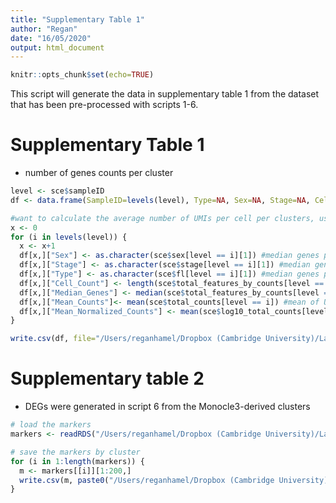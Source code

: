 ```yaml
---
title: "Supplementary Table 1"
author: "Regan"
date: "16/05/2020"
output: html_document
---
```


```r
knitr::opts_chunk$set(echo=TRUE)
```

This script will generate the data in supplementary table 1 from the dataset that has been pre-processed with scripts 1-6.

# Supplementary Table 1
- number of genes counts per cluster
```r
level <- sce$sampleID
df <- data.frame(SampleID=levels(level), Type=NA, Sex=NA, Stage=NA, Cell_Count=NA, Median_Genes=NA, Mean_Counts=NA, Mean_Normalized_Counts=NA)

#want to calculate the average number of UMIs per cell per clusters, using mean()
x <- 0
for (i in levels(level)) {
  x <- x+1
  df[x,]["Sex"] <- as.character(sce$sex[level == i][1]) #median genes per cell
  df[x,]["Stage"] <- as.character(sce$stage[level == i][1]) #median genes per cell
  df[x,]["Type"] <- as.character(sce$fl[level == i][1]) #median genes per cell
  df[x,]["Cell_Count"] <- length(sce$total_features_by_counts[level == i]) #number of cells
  df[x,]["Median_Genes"] <- median(sce$total_features_by_counts[level == i]) #median genes per cell
  df[x,]["Mean_Counts"]<- mean(sce$total_counts[level == i]) #mean of UMI counts
  df[x,]["Mean_Normalized_Counts"] <- mean(sce$log10_total_counts[level == i]) #normalized UMI counts
}

write.csv(df, file="/Users/reganhamel/Dropbox (Cambridge University)/Lab/Regan/SCI scRNA-seq Project/Cx3cr1 Data/Universal Workflow/Cell Ranger 3.1.0/SCI/May 2020/BC/Cell metrics.csv")
```

# Supplementary table 2
- DEGs were generated in script 6 from the Monocle3-derived clusters
```r
# load the markers 
markers <- readRDS("/Users/reganhamel/Dropbox (Cambridge University)/Lab/Regan/SCI scRNA-seq Project/Cx3cr1 Data/Universal Workflow/Cell Ranger 3.1.0/SCI/May 2020/BC/Monocle/k=16 cluster markers/subcluster markers.RDS")

# save the markers by cluster
for (i in 1:length(markers)) {
  m <- markers[[i]][1:200,]
  write.csv(m, paste0("/Users/reganhamel/Dropbox (Cambridge University)/Lab/Regan/SCI scRNA-seq Project/Cx3cr1 Data/Universal Workflow/Cell Ranger 3.1.0/SCI/May 2020/BC/Monocle/k=16 cluster markers/Full list/", names(markers[i]) ," DEG.csv"))
}
```

